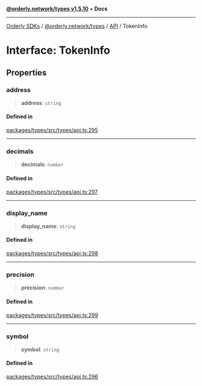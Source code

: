 [**@orderly.network/types v1.5.10**](/sdks/tech-doc/@orderly.network/types/README) • **Docs**

***

[Orderly SDKs](/sdks/tech-doc/packages) / [@orderly.network/types](/sdks/tech-doc/@orderly.network/types/README) / [API](/sdks/tech-doc/@orderly.network/types/namespaces/API/README) / TokenInfo

# Interface: TokenInfo

## Properties

### address

> **address**: `string`

#### Defined in

[packages/types/src/types/api.ts:295](https://github.com/OrderlyNetwork/js-sdk/blob/554ae704783e3b83c40bb234a899e8f02987d9b6/packages/types/src/types/api.ts#L295)

***

### decimals

> **decimals**: `number`

#### Defined in

[packages/types/src/types/api.ts:297](https://github.com/OrderlyNetwork/js-sdk/blob/554ae704783e3b83c40bb234a899e8f02987d9b6/packages/types/src/types/api.ts#L297)

***

### display\_name

> **display\_name**: `string`

#### Defined in

[packages/types/src/types/api.ts:298](https://github.com/OrderlyNetwork/js-sdk/blob/554ae704783e3b83c40bb234a899e8f02987d9b6/packages/types/src/types/api.ts#L298)

***

### precision

> **precision**: `number`

#### Defined in

[packages/types/src/types/api.ts:299](https://github.com/OrderlyNetwork/js-sdk/blob/554ae704783e3b83c40bb234a899e8f02987d9b6/packages/types/src/types/api.ts#L299)

***

### symbol

> **symbol**: `string`

#### Defined in

[packages/types/src/types/api.ts:296](https://github.com/OrderlyNetwork/js-sdk/blob/554ae704783e3b83c40bb234a899e8f02987d9b6/packages/types/src/types/api.ts#L296)
